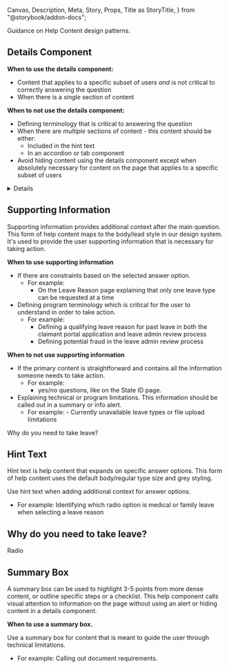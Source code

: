   Canvas,
  Description,
  Meta,
  Story,
  Props,
  Title as StoryTitle,
} from "@storybook/addon-docs";

<Meta title="Guidance/Help Content" />

<StoryTitle />
<Description>Guidance on Help Content design patterns.</Description>

## Details Component

**When to use the details component:**

- Content that applies to a specific subset of users _and_ is not critical to correctly answering the question
- When there is a _single_ section of content

**When to not use the details component:**

- Defining terminology that is critical to answering the question
- When there are _multiple_ sections of content - this content should be either:
  - Included in the hint text
  - In an accordion or tab component
- Avoid hiding content using the details component except when absolutely necessary for content on the page that applies to a specific subset of users

<Canvas>
  <Story name="Details">
    <Details label="When will I get paid?">
      Once your application is approved, you can expect your first payment to
      arrive at the beginning of your fourth week of leave, if your leave has
      already started. If your leave starts in the future, you can expect your
      first payment 2-4 weeks after your leave starts. After that, you will
      receive your payments every week.
    </Details>
  </Story>
</Canvas>

## Supporting Information

Supporting information provides additional context after the main question. This form of help content maps to the body/lead style in our design system. It's used to provide the user supporting information that is necessary for taking action.

**When to use supporting information**

- If there are constraints based on the selected answer option.
  - For example:
    - On the Leave Reason page explaining that only one leave type can be requested at a time
- Defining program terminology which is critical for the user to understand in order to take action.
  - For example:
    - Defining a qualifying leave reason for past leave in both the claimant portal application and leave admin review process
    - Defining potential fraud in the leave admin review process

**When to not use supporting information**

- If the primary content is straightforward and contains all the information someone needs to take action.
  - For example:
    - yes/no questions, like on the State ID page.
- Explaining technical or program limitations. This information should be called out in a summary or info alert.
  - For example: - Currently unavailable leave types or file upload limitations

<Canvas>
  <Story name="LeaveReason">
    <FormLabel hint="You can only request one leave at a time.">
      Why do you need to take leave?
    </FormLabel>
  </Story>
</Canvas>

## Hint Text

Hint text is help content that expands on specific answer options. This form of help content uses the default body/regular type size and grey styling.

Use hint text when adding additional context for answer options.

- For example: Identifying which radio option is medical or family leave when selecting a leave reason

<Canvas>
  <Story name="Hint">
    <form className="usa-form">
      <h2>Why do you need to take leave?</h2>
      <InputChoice
        hint="Medical Leave"
        label="I can’t work due to an illness, injury, or pregnancy."
        name="radioFieldName"
        type="radio"
        value="medical"
      />
      <InputChoice
        hint="Family Leave"
        label="I need to bond with my child after birth, adoption, or foster placement."
        name="radioFieldName"
        type="radio"
        value="family"
      >
        Radio
      </InputChoice>
    </form>
  </Story>
</Canvas>

## Summary Box

A summary box can be used to highlight 3-5 points from more dense content, or outline specific steps or a checklist. This help component calls visual attention to information on the page without using an alert or hiding content in a details component.

**When to use a summary box.**

Use a summary box for content that is meant to guide the user through technical limitations.

- For example: Calling out document requirements.

<Canvas>
  <Story name="SummaryBox">
    <DocumentRequirements type="id" />
  </Story>
</Canvas>
